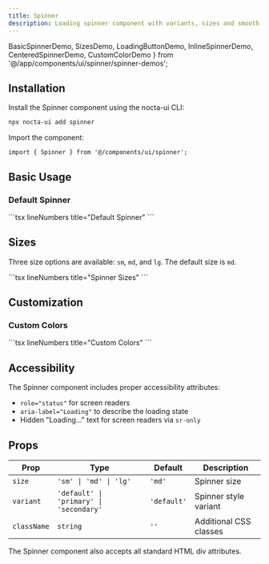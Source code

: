 ```yaml
---
title: Spinner
description: Loading spinner component with variants, sizes and smooth animations for indicating loading states
---
```


  BasicSpinnerDemo,
  SizesDemo,
  LoadingButtonDemo,
  InlineSpinnerDemo,
  CenteredSpinnerDemo,
  CustomColorDemo
} from '@/app/components/ui/spinner/spinner-demos';

## Installation


<Steps>
<Step>
Install the Spinner component using the nocta-ui CLI:

```bash lineNumbers title="Terminal"
npx nocta-ui add spinner
```
</Step>
<Step>
Import the component:

```tsx lineNumbers title="Import"
import { Spinner } from '@/components/ui/spinner';
```
</Step>
</Steps>

## Basic Usage

### Default Spinner

<DocsTabs defaultValue="preview">
  <DocsTab value="preview" lineNumbers title="Preview">
    <BasicSpinnerDemo />
  </DocsTab>
  <DocsTab value="code" lineNumbers title="Code">
    ```tsx lineNumbers title="Default Spinner"
    <Spinner />
    ```
  </DocsTab>
</DocsTabs>

## Sizes

Three size options are available: `sm`, `md`, and `lg`. The default size is `md`.

<DocsTabs defaultValue="preview">
  <DocsTab value="preview" lineNumbers title="Preview">
    <SizesDemo />
  </DocsTab>
  <DocsTab value="code" lineNumbers title="Code">
    ```tsx lineNumbers title="Spinner Sizes"
    <Spinner size="sm" />
    <Spinner size="md" />
    <Spinner size="lg" />
    ```
  </DocsTab>
</DocsTabs>

## Customization

### Custom Colors

<DocsTabs defaultValue="preview">
  <DocsTab value="preview" lineNumbers title="Preview">
    <CustomColorDemo />
  </DocsTab>
  <DocsTab value="code" lineNumbers title="Code">
    ```tsx lineNumbers title="Custom Colors"
    <Spinner className="text-blue-500 dark:text-blue-500/50" />
    <Spinner className="text-green-500 dark:text-green-500/50" />
    <Spinner className="text-red-500 dark:text-red-500/50" />
    <Spinner className="text-purple-500 dark:text-purple-500/50" />
    <Spinner className="text-orange-500 dark:text-orange-500/50" />
    ```
  </DocsTab>
</DocsTabs>

## Accessibility

The Spinner component includes proper accessibility attributes:

- `role="status"` for screen readers
- `aria-label="Loading"` to describe the loading state  
- Hidden "Loading..." text for screen readers via `sr-only`

## Props

| Prop | Type | Default | Description |
|------|------|---------|-------------|
| `size` | `'sm' \| 'md' \| 'lg'` | `'md'` | Spinner size |
| `variant` | `'default' \| 'primary' \| 'secondary'` | `'default'` | Spinner style variant |
| `className` | `string` | `''` | Additional CSS classes |

The Spinner component also accepts all standard HTML div attributes.